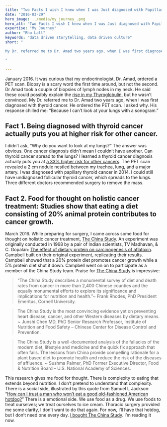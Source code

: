 ```yaml
---
title: "Two Facts I wish I knew when I was Just diagnosed with Papillary Thyroid Cancer."
date: "2016-03-29"
hero_image: ../media/my_journey_.png
hero_alt: "Two Facts I wish I knew when I was Just diagnosed with Papillary Thyroid Cancer."
expertise: "My Journey"
author: "Rho Lall"
keywords: "data driven storytelling, data driven culture"
short: "

My Dr. referred me to Dr. Amad two years ago, when I was first diagnosed with thyroid cancer. He ordered the PET scan. I asked why. His response chilled me: “Because I can’t look at your lungs with a sonogram.”

"

---
```

January 2016. It was curious that my endocrinologist, Dr. Amad, ordered a PET scan. Biopsy is a scary word the first time around, but not the second. Dr Amad took a couple of biopsies of lymph nodes in my neck. He said these could possibly explain the [rise in my Thyroglobulin](http://www.thyca.org/pap-fol/more/thyroglobulin), but he wasn’t convinced. My Dr. referred me to Dr. Amad two years ago, when I was first diagnosed with thyroid cancer. He ordered the PET scan. I asked why. His response chilled me: “Because I can’t look at your lungs with a sonogram.”



## Fact 1. Being diagnosed with thyroid cancer actually puts you at higher risk for other cancer.

I didn’t ask, “Why do you want to look at my lungs?” The answer was obvious. One cancer diagnosis didn’t mean I couldn’t have another. Can thyroid cancer spread to the lungs? I learned a thyroid cancer diagnosis actually puts you at [a 33% higher risk for other cancers](http://www.thyroid.org/patient-thyroid-information/ct-for-patients/vol-7-issue-4/vol-7-issue-4-p-3-4). The PET scan revealed a 2 cm nodule nestled between my trachea, lung, and a major artery. I was diagnosed with papillary thyroid cancer in 2014. I could still have undiagnosed follicular thyroid cancer, which spreads to the lungs. Three different doctors recommended surgery to remove the mass.  

## Fact 2. Food for thought on holistic cancer treatment: Studies show that eating a diet consisting of 20% animal protein contributes to cancer growth.

March 2016. While  preparing for surgery, I came across some food for thought on holistic cancer treatment, [The China Study](http://www.amazon.com/gp/product/1937856755/ref=as_li_tl?ie=UTF8&camp=1789&creative=9325&creativeASIN=1937856755&linkCode=as2&tag=aschinastudy-20&linkId=T3FXOUAKN7ZULFP5). An experiment was originally conducted in 1968 by a pair of Indian scientists, TV Madhavan, & C. Gopalan: [The effect of dietary protein on carcinogenesis of aflatoxin](http://www.cabdirect.org/abstracts/19721301150.html). Campbell built on their original experiment, replicating their results. Campbell showed that a 20% protein diet promotes cancer growth while a 5% protein diet shut it down. Campbell went on on to participate as a member of the China Study team. Praise for [The China Study](http://www.amazon.com/gp/product/1937856755/ref=as_li_tl?ie=UTF8&camp=1789&creative=9325&creativeASIN=1937856755&linkCode=as2&tag=aschinastudy-20&linkId=T3FXOUAKN7ZULFP5) is impressive:



>“The China Study describes a monumental survey of diet and death rates from cancer in more than 2,400 Chinese counties and the equally monumental efforts to explore its significance and implications for nutrition and health.”~ Frank Rhodes, PhD President Emeritus, Cornell University.

>The China Study is the most convincing evidence yet on preventing heart disease, cancer, and other Western diseases by dietary means. ~ Junshi Chen MD, PhD Senior Research Professor, Institute of Nutrition and Food Safety – Chinese Center for Disease Control and Prevention.

>The China Study is a well-documented analysis of the fallacies of the modern diet, lifestyle and medicine and the quick fix approach that often fails. The lessons from China provide compelling rationale for a plant based diet to promote health and reduce the risk of the diseases of affluence. ~ Sushma Palmer, PhD Former Executive Director, Food & Nutrition Board – U.S. National Academy of Sciences.

This research gives me food for thought. There is complexity to eating that extends beyond nutrition. I don’t pretend to understand that complexity. There is a social side, illustrated by this quote from Samuel L Jackson:  “[How can I trust a man who won’t eat a good old-fashioned American hotdog?](http://www.imdb.com/character/ch0010673/quotes)” There is a emotional side. We use food as a drug. We use foods to treat ourselves; we treat ourselves to ice cream. Thoracic surgery provided me some clarity, I don’t want to do that again. For now, I’ll have that hotdog, but I don’t need one every day. [I bought The China Study](http://www.amazon.com/gp/product/1937856755/ref=as_li_tl?ie=UTF8&camp=1789&creative=9325&creativeASIN=1937856755&linkCode=as2&tag=aschinastudy-20&linkId=T3FXOUAKN7ZULFP5). I’m reading it now.

